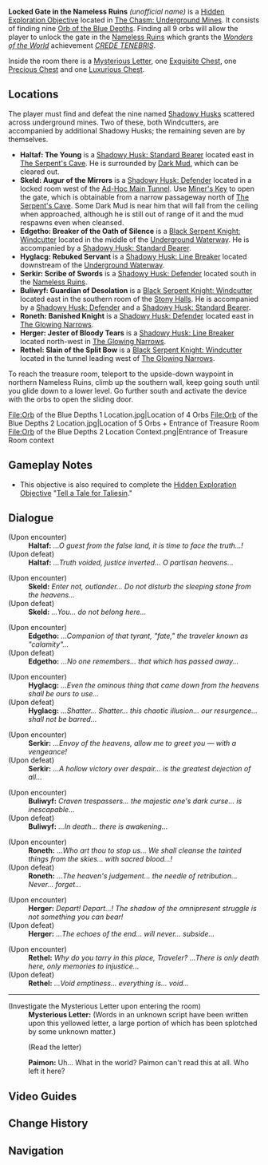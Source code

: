 {{Hidden Exploration Objectives Infobox
|image      = HEO Locked Gate in the Nameless Ruins.png
|type       = Unordered
|region     = Liyue
|area       = The Chasm: Underground Mines
|subarea    = Nameless Ruins
|loc        = [[The Chasm: Underground Mines]]
|characters = Traveler
}}
'''Locked Gate in the Nameless Ruins''' ''(unofficial name)'' is a [[Hidden Exploration Objective]] located in [[The Chasm: Underground Mines]]. It consists of finding nine [[Orb of the Blue Depths]]. Finding all 9 orbs will allow the player to unlock the gate in the [[Nameless Ruins]] which grants the ''[[Wonders of the World]]'' achievement ''[[CREDE TENEBRIS]]''.

Inside the room there is a [[Mysterious Letter]], one [[Exquisite Chest]], one [[Precious Chest]] and one [[Luxurious Chest]].

==Locations==
The player must find and defeat the nine named [[Shadowy Husks]] scattered across underground mines. Two of these, both Windcutters, are accompanied by additional Shadowy Husks; the remaining seven are by themselves.
<!--
<gallery>

</gallery>
-->
* '''Haltaf: The Young''' is a [[Shadowy Husk: Standard Bearer]] located east in [[The Serpent's Cave]]. He is surrounded by [[Dark Mud]], which can be cleared out.
* '''Skeld: Augur of the Mirrors''' is a [[Shadowy Husk: Defender]] located in a locked room west of the [[Ad-Hoc Main Tunnel]]. Use [[Miner's Key]] to open the gate, which is obtainable from a narrow passageway north of [[The Serpent's Cave]]. Some Dark Mud is near him that will fall from the ceiling when approached, although he is still out of range of it and the mud respawns even when cleansed.
* '''Edgetho: Breaker of the Oath of Silence''' is a [[Black Serpent Knight: Windcutter]] located in the middle of the [[Underground Waterway]]. He is accompanied by a [[Shadowy Husk: Standard Bearer]].
* '''Hyglacg: Rebuked Servant''' is a [[Shadowy Husk: Line Breaker]] located downstream of the [[Underground Waterway]].
* '''Serkir: Scribe of Swords''' is a [[Shadowy Husk: Defender]] located south in the [[Nameless Ruins]].
* '''Buliwyf: Guardian of Desolation''' is a [[Black Serpent Knight: Windcutter]] located east in the southern room of the [[Stony Halls]]. He is accompanied by a [[Shadowy Husk: Defender]] and a [[Shadowy Husk: Standard Bearer]].
* '''Roneth: Banished Knight''' is a [[Shadowy Husk: Defender]] located east in [[The Glowing Narrows]].
* '''Herger: Jester of Bloody Tears''' is a [[Shadowy Husk: Line Breaker]] located north-west in [[The Glowing Narrows]].
* '''Rethel: Slain of the Split Bow''' is a [[Black Serpent Knight: Windcutter]] located in the tunnel leading west of [[The Glowing Narrows]].
To reach the treasure room, teleport to the upside-down waypoint in northern Nameless Ruins, climb up the southern wall, keep going south until you glide down to a lower level. Go further south and activate the device with the orbs to open the sliding door.
<gallery>
File:Orb of the Blue Depths 1 Location.jpg|Location of 4 Orbs
File:Orb of the Blue Depths 2 Location.jpg|Location of 5 Orbs + Entrance of Treasure Room
File:Orb of the Blue Depths 2 Location Context.png|Entrance of Treasure Room context
</gallery>

==Gameplay Notes==
* This objective is also required to complete the [[Hidden Exploration Objective]] "[[Tell a Tale for Taliesin]]."

==Dialogue==
{{Dialogue start}}
;(Upon encounter)
:'''Haltaf:''' ''...O guest from the false land, it is time to face the truth...!''
;(Upon defeat)
:'''Haltaf:''' ''...Truth voided, justice inverted... O partisan heavens...''

;(Upon encounter)
:'''Skeld:''' ''Enter not, outlander... Do not disturb the sleeping stone from the heavens...''
;(Upon defeat)
:'''Skeld:''' ''...You... do not belong here...''

;(Upon encounter)
:'''Edgetho:''' ''...Companion of that tyrant, "fate," the traveler known as "calamity"...''
;(Upon defeat)
:'''Edgetho:''' ''...No one remembers... that which has passed away...''

;(Upon encounter)
:'''Hyglacg:''' ''...Even the ominous thing that came down from the heavens shall be ours to use...''
;(Upon defeat)
:'''Hyglacg:''' ''...Shatter... Shatter... this chaotic illusion... our resurgence... shall not be barred...''

;(Upon encounter)
:'''Serkir:''' ''...Envoy of the heavens, allow me to greet you — with a vengeance!''
;(Upon defeat)
:'''Serkir:''' ''...A hollow victory over despair... is the greatest dejection of all...''

;(Upon encounter)
:'''Buliwyf:''' ''Craven trespassers... the majestic one's dark curse… is inescapable...''
;(Upon defeat)
:'''Buliwyf:''' ''...In death... there is awakening...''

;(Upon encounter)
:'''Roneth:''' ''...Who art thou to stop us... We shall cleanse the tainted things from the skies... with sacred blood...!''
;(Upon defeat)
:'''Roneth:''' ''...The heaven's judgement... the needle of retribution... Never... forget...''

;(Upon encounter)
:'''Herger:''' ''Depart! Depart...! The shadow of the omnipresent struggle is not something you can bear!''
;(Upon defeat)
:'''Herger:''' ''...The echoes of the end... will never... subside...''

;(Upon encounter)
:'''Rethel:''' ''Why do you tarry in this place, Traveler? ...There is only death here, only memories to injustice...''
;(Upon defeat)
:'''Rethel:''' ''...Void emptiness… everything is... void...''
----
;(Investigate the Mysterious Letter upon entering the room)
:'''Mysterious Letter:''' (Words in an unknown script have been written upon this yellowed letter, a large portion of which has been splotched by some unknown matter.)
:;(Read the letter)
:'''Paimon:''' Uh... What in the world? Paimon can't read this at all. Who left it here?
{{Dialogue end}}

==Video Guides==
{{EVT
|video1   = https://youtu.be/C5WyUwbCNlU
|caption1 = 9 Orb of the Blue Depths Locations

|video2   = https://youtu.be/nlggIk-5hbs
|caption2 = Locked Gate in the Nameless Ruins Guide
}}

==Change History==
{{Change History|2.6}}

==Navigation==
{{Hidden Exploration Objective Navbox|Unordered}}